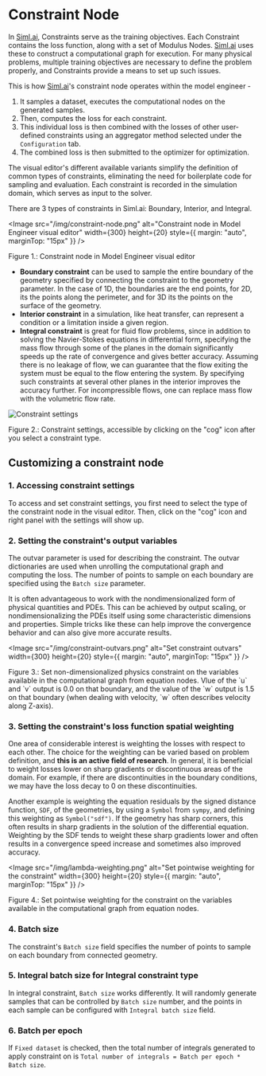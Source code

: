 
# Constraint Node

In [Siml.ai](http://siml.ai/), Constraints serve as the training objectives. Each Constraint contains the loss function, along with a set of Modulus Nodes. [Siml.ai](http://siml.ai/) uses these to construct a computational graph for execution. For many physical problems, multiple training objectives are necessary to define the problem properly, and Constraints provide a means to set up such issues.

This is how [Siml.ai](http://siml.ai/)'s constraint node operates within the model engineer -

1. It samples a dataset, executes the computational nodes on the generated samples.
2. Then, computes the loss for each constraint.
3. This individual loss is then combined with the losses of other user-defined constraints using an aggregator method selected under the `Configuration` tab.
4. The combined loss is then submitted to the optimizer for optimization.

The visual editor's different available variants simplify the definition of common types of constraints, eliminating the need for boilerplate code for sampling and evaluation. Each constraint is recorded in the simulation domain, which serves as input to the solver.

There are 3 types of constraints in Siml.ai: Boundary, Interior, and Integral.

<Image
  src="/img/constraint-node.png"
  alt="Constraint node in Model Engineer visual editor"
  width={300}
  height={20}
  style={{ margin: "auto", marginTop: "15px" }}
/>
<figcaption
  style={{ textAlign: "center", fontSize: "0.7rem", marginBottom: "1rem" }}
>
  Figure 1.: Constraint node in Model Engineer visual editor
</figcaption>

- **Boundary constraint** can be used to sample the entire boundary of the geometry specified by connecting the constraint to the geometry parameter. In the case of 1D, the boundaries are the end points, for 2D, its the points along the perimeter, and for 3D its the points on the surface of the geometry.
- **Interior constraint** in a simulation, like heat transfer, can represent a condition or a limitation inside a given region.
- **Integral constraint** is great for fluid flow problems, since in addition to solving the Navier-Stokes equations in differential form, specifying the mass flow through some of the planes in the domain significantly speeds up the rate of convergence and gives better accuracy. Assuming there is no leakage of flow, we can guarantee that the flow exiting the system must be equal to the flow entering the system. By specifying such constraints at several other planes in the interior improves the accuracy further. For incompressible flows, one can replace mass flow with the volumetric flow rate.

![Constraint settings](/img/integral-constraint-annotated.png)

<figcaption
  style={{ textAlign: "center", fontSize: "0.7rem", marginBottom: "1rem" }}
>
  Figure 2.: Constraint settings, accessible by clicking on the "cog" icon after
  you select a constraint type.
</figcaption>

## Customizing a constraint node

### **1. Accessing constraint settings**

To access and set constraint settings, you first need to select the type of the constraint node in the visual editor. Then, click on the "cog" icon and right panel with the settings will show up.

### **2. Setting the constraint's output variables**

The outvar parameter is used for describing the constraint. The outvar dictionaries are used when unrolling the computational graph and computing the loss. The number of points to sample on each boundary are specified using the `Batch size` parameter.

It is often advantageous to work with the nondimensionalized form of physical quantities and PDEs. This can be achieved by output scaling, or nondimensionalizing the PDEs itself using some characteristic dimensions and properties. Simple tricks like these can help improve the convergence behavior and can also give more accurate results.

<Image
  src="/img/constraint-outvars.png"
  alt="Set constraint outvars"
  width={300}
  height={20}
  style={{ margin: "auto", marginTop: "15px" }}
/>
<figcaption
  style={{ textAlign: "center", fontSize: "0.7rem", marginBottom: "1rem" }}
>
  Figure 3.: Set non-dimensionalized physics constraint on the variables
  available in the computational graph from equation nodes. Vlue of the `u` and
  `v` output is 0.0 on that boundary, and the value of the `w` output is 1.5 on
  that boundary (when dealing with velocity, `w` often describes velocity along
  Z-axis).
</figcaption>

### **3. Setting the constraint's loss function spatial weighting**

One area of considerable interest is weighting the losses with respect to each other. The choice for the weighting can be varied based on problem definition, and **this is an active field of research**. In general, it is beneficial to weight losses lower on sharp gradients or discontinuous areas of the domain. For example, if there are discontinuities in the boundary conditions, we may have the loss decay to 0 on these discontinuities.

Another example is weighting the equation residuals by the signed distance function, `SDF`, of the geometries, by using a `Symbol` from `sympy`, and defining this weighting as `Symbol("sdf")`. If the geometry has sharp corners, this often results in sharp gradients in the solution of the differential equation. Weighting by the SDF tends to weight these sharp gradients lower and often results in a convergence speed increase and sometimes also improved accuracy.

<Image
  src="/img/lambda-weighting.png"
  alt="Set pointwise weighting for the constraint"
  width={300}
  height={20}
  style={{ margin: "auto", marginTop: "15px" }}
/>
<figcaption
  style={{ textAlign: "center", fontSize: "0.7rem", marginBottom: "1rem" }}
>
  Figure 4.: Set pointwise weighting for the constraint on the variables
  available in the computational graph from equation nodes.
</figcaption>

### **4. Batch size**

The constraint's `Batch size` field specifies the number of points to sample on each boundary from connected geometry.

### **5. Integral batch size for Integral constraint type**

In integral constraint, `Batch size` works differently. It will randomly generate samples that can be controlled by `Batch size` number, and the points in each sample can be configured with `Integral batch size` field.

### **6. Batch per epoch**

If `Fixed dataset` is checked, then the total number of integrals generated to apply constraint on is `Total number of integrals = Batch per epoch * Batch size`.
